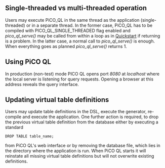 == Single-threaded vs multi-threaded operation ==
Users may execute PiCO_QL in the same thread as the application (single-threaded) or in a separate thread.
In the former case, PiCO_QL has to be compiled with PICO_QL_SINGLE_THREADED flag enabled and ''pico_ql_serve()'' may be called from within a loop as in [[Quickstart]] if returning is a problem.
In the latter case, a normal call to ''pico_ql_serve()'' is enough. When everything goes as planned ''pico_ql_serve()'' returns 1.

== Using PiCO QL ==
In production (non-test) mode PICO QL opens port ''8080'' at ''localhost'' where the local server is listening for query requests. Opening a browser at this address reveals the query interface.

== Updating virtual table definitions ==
Users may update table definitions in the DSL, execute the generator, re-compile and execute the application.
One further action is required, to drop the previous virtual table definition from the database either by executing a standard

 DROP TABLE table_name;

from PiCO QL's web interface or by removing the database file, which lies in the directory where the application is run. When PiCO QL starts it will reinstate all missing virtual table definitions but will not overwrite existing definitions.
